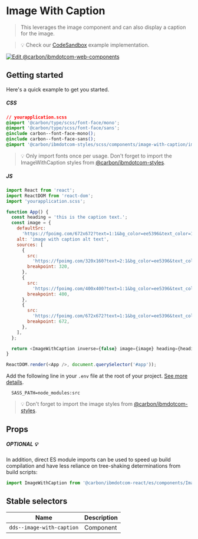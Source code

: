 
# Image With Caption

> This leverages the image component and can also display a caption for the
> image.

> 💡 Check our
> [CodeSandbox](https://githubbox.com/carbon-design-system/carbon-for-ibm-dotcom/tree/v1/packages/react/examples/codesandbox/components/ImageWithCaption)
> example implementation.

[![Edit @carbon/ibmdotcom-web-components](https://codesandbox.io/static/img/play-codesandbox.svg)](https://githubbox.com/carbon-design-system/carbon-for-ibm-dotcom/tree/v1/packages/react/examples/codesandbox/components/ImageWithCaption)

## Getting started

Here's a quick example to get you started.

##### CSS

```css
// yourapplication.scss
@import '@carbon/type/scss/font-face/mono';
@import '@carbon/type/scss/font-face/sans';
@include carbon--font-face-mono();
@include carbon--font-face-sans();
@import '@carbon/ibmdotcom-styles/scss/components/image-with-caption/image-with-caption';
```

> 💡 Only import fonts once per usage. Don't forget to import the
> ImageWithCaption styles from
> [@carbon/ibmdotcom-styles](https://github.com/carbon-design-system/carbon-for-ibm-dotcom/blob/v1/packages/styles).

##### JS

```javascript
import React from 'react';
import ReactDOM from 'react-dom';
import 'yourapplication.scss';

function App() {
  const heading = 'this is the caption text.';
  const image = {
    defaultSrc:
      'https://fpoimg.com/672x672?text=1:1&bg_color=ee5396&text_color=161616',
    alt: 'image with caption alt text',
    sources: [
      {
        src:
          'https://fpoimg.com/320x160?text=2:1&bg_color=ee5396&text_color=161616',
        breakpoint: 320,
      },
      {
        src:
          'https://fpoimg.com/400x400?text=1:1&bg_color=ee5396&text_color=161616',
        breakpoint: 400,
      },
      {
        src:
          'https://fpoimg.com/672x672?text=1:1&bg_color=ee5396&text_color=161616',
        breakpoint: 672,
      },
    ],
  };

  return <ImageWithCaption inverse={false} image={image} heading={heading} />;
}

ReactDOM.render(<App />, document.querySelector('#app'));
```

Add the following line in your `.env` file at the root of your project.
[See more details](https://github.com/carbon-design-system/carbon-for-ibm-dotcom/tree/v1/packages/styles#usage).

```
  SASS_PATH=node_modules:src
```

> 💡 Don't forget to import the image styles from
> [@carbon/ibmdotcom-styles](https://github.com/carbon-design-system/carbon-for-ibm-dotcom/blob/v1/packages/styles).

## Props

<Props of={ImageWithCaption} />

##### OPTIONAL 💡

In addition, direct ES module imports can be used to speed up build compilation
and have less reliance on tree-shaking determinations from build scripts:

```js
import ImageWithCaption from '@carbon/ibmdotcom-react/es/components/ImageWithCaption/ImageWithCaption';
```

## Stable selectors

| Name                      | Description |
| ------------------------- | ----------- |
| `dds--image-with-caption` | Component   |

<Description markdown={contributing} />
